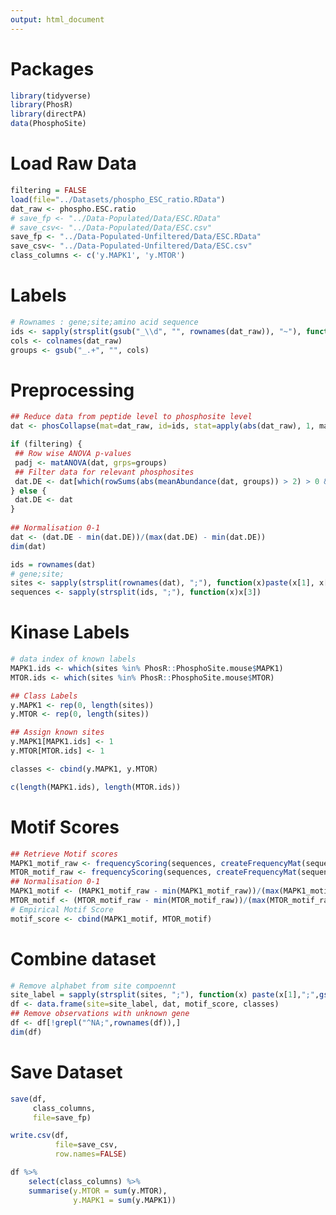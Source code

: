 ```yaml
---
output: html_document
---
```

# Packages
```r
library(tidyverse)
library(PhosR)
library(directPA)
data(PhosphoSite)
```

# Load Raw Data
```r
filtering = FALSE
load(file="../Datasets/phospho_ESC_ratio.RData")
dat_raw <- phospho.ESC.ratio
# save_fp <- "../Data-Populated/Data/ESC.RData"
# save_csv<- "../Data-Populated/Data/ESC.csv"
save_fp <- "../Data-Populated-Unfiltered/Data/ESC.RData"
save_csv<- "../Data-Populated-Unfiltered/Data/ESC.csv"
class_columns <- c('y.MAPK1', 'y.MTOR')
```

# Labels
```r
# Rownames : gene;site;amino acid sequence
ids <- sapply(strsplit(gsub("_\\d", "", rownames(dat_raw)), "~"), function(x)paste(toupper(x[2]), x[3], x[4], "", sep=";"))
cols <- colnames(dat_raw)
groups <- gsub("_.+", "", cols)
```

# Preprocessing
```r
## Reduce data from peptide level to phosphosite level
dat <- phosCollapse(mat=dat_raw, id=ids, stat=apply(abs(dat_raw), 1, max), by="max")

if (filtering) {
 ## Row wise ANOVA p-values
 padj <- matANOVA(dat, grps=groups)
 ## Filter data for relevant phosphosites
 dat.DE <- dat[which(rowSums(abs(meanAbundance(dat, groups)) > 2) > 0 & padj < 0.05),]
} else {
 dat.DE <- dat
}
 
## Normalisation 0-1
dat <- (dat.DE - min(dat.DE))/(max(dat.DE) - min(dat.DE))
dim(dat)
```

```r
ids = rownames(dat)
# gene;site;
sites <- sapply(strsplit(rownames(dat), ";"), function(x)paste(x[1], x[2], "", sep=";"))
sequences <- sapply(strsplit(ids, ";"), function(x)x[3])
```

# Kinase Labels
```r
# data index of known labels
MAPK1.ids <- which(sites %in% PhosR::PhosphoSite.mouse$MAPK1) 
MTOR.ids <- which(sites %in% PhosR::PhosphoSite.mouse$MTOR)

## Class Labels
y.MAPK1 <- rep(0, length(sites))
y.MTOR <- rep(0, length(sites))

## Assign known sites
y.MAPK1[MAPK1.ids] <- 1
y.MTOR[MTOR.ids] <- 1

classes <- cbind(y.MAPK1, y.MTOR)

c(length(MAPK1.ids), length(MTOR.ids))
```

# Motif Scores
```r
## Retrieve Motif scores
MAPK1_motif_raw <- frequencyScoring(sequences, createFrequencyMat(sequences[MAPK1.ids]))
MTOR_motif_raw <- frequencyScoring(sequences, createFrequencyMat(sequences[MTOR.ids]))
## Normalisation 0-1
MAPK1_motif <- (MAPK1_motif_raw - min(MAPK1_motif_raw))/(max(MAPK1_motif_raw) - min(MAPK1_motif_raw))
MTOR_motif <- (MTOR_motif_raw - min(MTOR_motif_raw))/(max(MTOR_motif_raw) - min(MTOR_motif_raw))
# Empirical Motif Score
motif_score <- cbind(MAPK1_motif, MTOR_motif)
```

# Combine dataset
```r
# Remove alphabet from site compoennt
site_label = sapply(strsplit(sites, ";"), function(x) paste(x[1],";",gsub("[A-Za-z]","",x[2]),";", sep=""))
df <- data.frame(site=site_label, dat, motif_score, classes)
## Remove observations with unknown gene
df <- df[!grepl("^NA;",rownames(df)),]
dim(df)
```

# Save Dataset
```r
save(df,
     class_columns,
     file=save_fp)
```

```r
write.csv(df,
          file=save_csv,
          row.names=FALSE)
```

```r
df %>%
    select(class_columns) %>%
    summarise(y.MTOR = sum(y.MTOR), 
              y.MAPK1 = sum(y.MAPK1))
```


